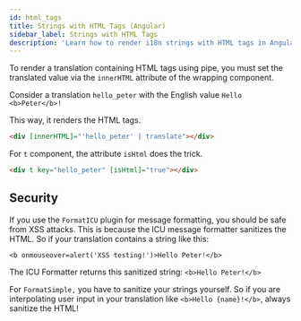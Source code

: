 ```yaml
---
id: html_tags
title: Strings with HTML Tags (Angular)
sidebar_label: Strings with HTML Tags
description: 'Learn how to render i18n strings with HTML tags in Angular'
---
```


To render a translation containing HTML tags using pipe, you must set the translated value via the `innerHTML` attribute of the wrapping component.

Consider a translation `hello_peter` with the English value `Hello <b>Peter</b>!`

This way, it renders the HTML tags.
```html
<div [innerHTML]="'hello_peter' | translate"></div>
```

For `t` component, the attribute `isHtml` does the trick.
```html
<div t key="hello_peter" [isHtml]="true"></div>
```

## Security
If you use the `FormatICU` plugin for message formatting, you should be safe from XSS attacks. This is because the ICU message formatter
sanitizes the HTML. So if your translation contains a string like this:
```
<b onmouseover=alert('XSS testing!')>Hello Peter!</b>
```

The ICU Formatter returns this sanitized string: `<b>Hello Peter!</b>`

For `FormatSimple,` you have to sanitize your strings yourself. So if you are interpolating user input in your
translation like `<b>Hello {name}!</b>`, always sanitize the HTML!
